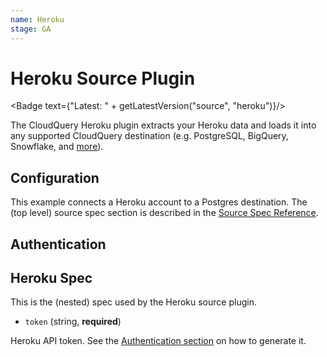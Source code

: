 ```yaml
---
name: Heroku
stage: GA
---
```

# Heroku Source Plugin


<Badge text={"Latest: " + getLatestVersion("source", "heroku")}/>

The CloudQuery Heroku plugin extracts your Heroku data and loads it into any supported CloudQuery destination (e.g. PostgreSQL, BigQuery, Snowflake, and [more](/docs/plugins/destinations/overview)).

## Configuration

This example connects a Heroku account to a Postgres destination. The (top level) source spec section is described in the [Source Spec Reference](/docs/reference/source-spec).

<Configuration/>

## Authentication

<Authentication/>

## Heroku Spec

This is the (nested) spec used by the Heroku source plugin.

- `token` (string, **required**)

Heroku API token. See the [Authentication section](overview#authentication) on how to generate it.
